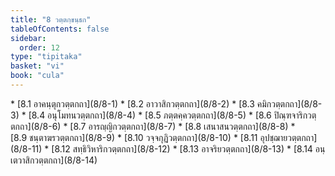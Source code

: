```yaml
---
title: "8 วตฺตกฺขนฺธก"
tableOfContents: false
sidebar:
  order: 12
type: "tipitaka"
basket: "vi"
book: "cula"
---
```



<DynamicBreadcrumb />



<TableOfContents book="cula" section="8">
* [8.1 อาคนฺตุกวตฺตกถา](8/8-1)
* [8.2 อาวาสิกวตฺตกถา](8/8-2)
* [8.3 คมิกวตฺตกถา](8/8-3)
* [8.4 อนุโมทนวตฺตกถา](8/8-4)
* [8.5 ภตฺตคฺควตฺตกถา](8/8-5)
* [8.6 ปิณฺฑจาริกวตฺตกถา](8/8-6)
* [8.7 อารญฺญิกวตฺตกถา](8/8-7)
* [8.8 เสนาสนวตฺตกถา](8/8-8)
* [8.9 ชนฺตาฆรวตฺตกถา](8/8-9)
* [8.10 วจฺจกุฏิวตฺตกถา](8/8-10)
* [8.11 อุปชฺฌายวตฺตกถา](8/8-11)
* [8.12 สทฺธิวิหาริกวตฺตกถา](8/8-12)
* [8.13 อาจริยวตฺตกถา](8/8-13)
* [8.14 อนฺเตวาสิกวตฺตกถา](8/8-14)
</TableOfContents>
